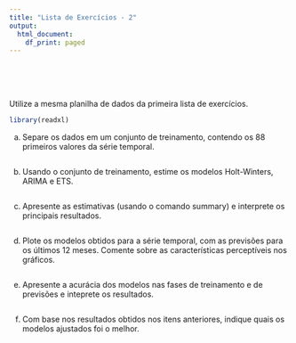 ```yaml
---
title: "Lista de Exercícios - 2"
output:
  html_document:
    df_print: paged
---
```


<br>
<br>
<br>

Utilize a mesma planilha de dados da primeira lista de exercícios.
```r
library(readxl)
```


a) Separe os dados em um conjunto de treinamento, contendo os 88 primeiros valores da série temporal.
```r
```

b) Usando o conjunto de treinamento, estime os modelos Holt-Winters, ARIMA e ETS.
```r
```

c) Apresente as estimativas (usando o comando summary) e interprete os principais resultados.
```r
```

d) Plote os modelos obtidos para a série temporal, com as previsões para os últimos 12 meses. Comente sobre as características perceptíveis nos gráficos.
```r
```

e)  Apresente a acurácia dos modelos nas fases de treinamento e de previsões e inteprete os resultados.
```r
```

f) Com base nos resultados obtidos nos itens anteriores, indique quais os modelos ajustados foi o melhor.
